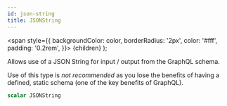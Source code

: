 ```yaml
---
id: json-string
title: JSONString
---
```


<span
style={{
      backgroundColor: color,
      borderRadius: '2px',
      color: '#fff',
      padding: '0.2rem',
    }}>
{children}
</span>
);

Allows use of a JSON String for input / output from the GraphQL schema.

Use of this type is _not recommended_ as you lose the benefits of having a defined, static
schema (one of the key benefits of GraphQL).

```graphql
scalar JSONString
```
